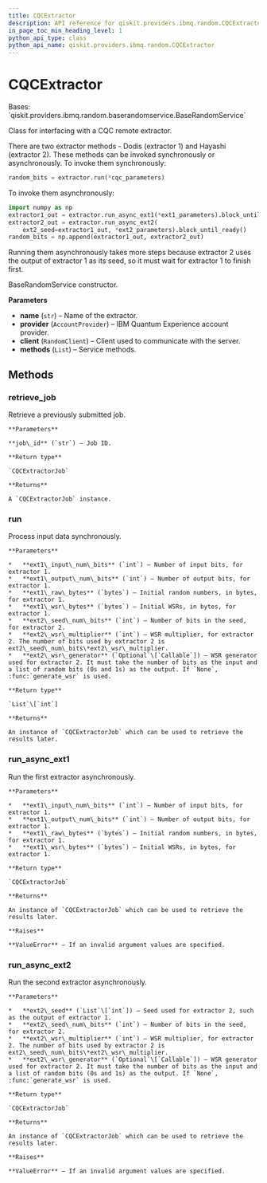 ```yaml
---
title: CQCExtractor
description: API reference for qiskit.providers.ibmq.random.CQCExtractor
in_page_toc_min_heading_level: 1
python_api_type: class
python_api_name: qiskit.providers.ibmq.random.CQCExtractor
---
```


# CQCExtractor

<Class id="qiskit.providers.ibmq.random.CQCExtractor" isDedicatedPage={true} github="https://github.com/qiskit/qiskit-ibmq-provider/tree/stable/0.16/qiskit/providers/ibmq/random/cqcextractor.py" signature="CQCExtractor(name, provider, client, methods)" modifiers="class">
  Bases: `qiskit.providers.ibmq.random.baserandomservice.BaseRandomService`

  Class for interfacing with a CQC remote extractor.

  There are two extractor methods - Dodis (extractor 1) and Hayashi (extractor 2). These methods can be invoked synchronously or asynchronously. To invoke them synchronously:

  ```python
  random_bits = extractor.run(*cqc_parameters)
  ```

  To invoke them asynchronously:

  ```python
  import numpy as np
  extractor1_out = extractor.run_async_ext1(*ext1_parameters).block_until_ready()
  extractor2_out = extractor.run_async_ext2(
      ext2_seed=extractor1_out, *ext2_parameters).block_until_ready()
  random_bits = np.append(extractor1_out, extractor2_out)
  ```

  Running them asynchronously takes more steps because extractor 2 uses the output of extractor 1 as its seed, so it must wait for extractor 1 to finish first.

  BaseRandomService constructor.

  **Parameters**

  *   **name** (`str`) – Name of the extractor.
  *   **provider** (`AccountProvider`) – IBM Quantum Experience account provider.
  *   **client** (`RandomClient`) – Client used to communicate with the server.
  *   **methods** (`List`) – Service methods.

  ## Methods

  <span id="qiskit-providers-ibmq-random-cqcextractor-retrieve-job" />

  ### retrieve\_job

  <Function id="qiskit.providers.ibmq.random.CQCExtractor.retrieve_job" signature="CQCExtractor.retrieve_job(job_id)">
    Retrieve a previously submitted job.

    **Parameters**

    **job\_id** (`str`) – Job ID.

    **Return type**

    `CQCExtractorJob`

    **Returns**

    A `CQCExtractorJob` instance.
  </Function>

  <span id="qiskit-providers-ibmq-random-cqcextractor-run" />

  ### run

  <Function id="qiskit.providers.ibmq.random.CQCExtractor.run" signature="CQCExtractor.run(ext1_input_num_bits, ext1_output_num_bits, ext1_raw_bytes, ext1_wsr_bytes, ext2_seed_num_bits, ext2_wsr_multiplier, ext2_wsr_generator=None)">
    Process input data synchronously.

    **Parameters**

    *   **ext1\_input\_num\_bits** (`int`) – Number of input bits, for extractor 1.
    *   **ext1\_output\_num\_bits** (`int`) – Number of output bits, for extractor 1.
    *   **ext1\_raw\_bytes** (`bytes`) – Initial random numbers, in bytes, for extractor 1.
    *   **ext1\_wsr\_bytes** (`bytes`) – Initial WSRs, in bytes, for extractor 1.
    *   **ext2\_seed\_num\_bits** (`int`) – Number of bits in the seed, for extractor 2.
    *   **ext2\_wsr\_multiplier** (`int`) – WSR multiplier, for extractor 2. The number of bits used by extractor 2 is ext2\_seed\_num\_bits\*ext2\_wsr\_multiplier.
    *   **ext2\_wsr\_generator** (`Optional`\[`Callable`]) – WSR generator used for extractor 2. It must take the number of bits as the input and a list of random bits (0s and 1s) as the output. If `None`, :func:`generate_wsr` is used.

    **Return type**

    `List`\[`int`]

    **Returns**

    An instance of `CQCExtractorJob` which can be used to retrieve the results later.
  </Function>

  <span id="qiskit-providers-ibmq-random-cqcextractor-run-async-ext1" />

  ### run\_async\_ext1

  <Function id="qiskit.providers.ibmq.random.CQCExtractor.run_async_ext1" signature="CQCExtractor.run_async_ext1(ext1_input_num_bits, ext1_output_num_bits, ext1_raw_bytes, ext1_wsr_bytes)">
    Run the first extractor asynchronously.

    **Parameters**

    *   **ext1\_input\_num\_bits** (`int`) – Number of input bits, for extractor 1.
    *   **ext1\_output\_num\_bits** (`int`) – Number of output bits, for extractor 1.
    *   **ext1\_raw\_bytes** (`bytes`) – Initial random numbers, in bytes, for extractor 1.
    *   **ext1\_wsr\_bytes** (`bytes`) – Initial WSRs, in bytes, for extractor 1.

    **Return type**

    `CQCExtractorJob`

    **Returns**

    An instance of `CQCExtractorJob` which can be used to retrieve the results later.

    **Raises**

    **ValueError** – If an invalid argument values are specified.
  </Function>

  <span id="qiskit-providers-ibmq-random-cqcextractor-run-async-ext2" />

  ### run\_async\_ext2

  <Function id="qiskit.providers.ibmq.random.CQCExtractor.run_async_ext2" signature="CQCExtractor.run_async_ext2(ext2_seed, ext2_seed_num_bits, ext2_wsr_multiplier, ext2_wsr_generator=None)">
    Run the second extractor asynchronously.

    **Parameters**

    *   **ext2\_seed** (`List`\[`int`]) – Seed used for extractor 2, such as the output of extractor 1.
    *   **ext2\_seed\_num\_bits** (`int`) – Number of bits in the seed, for extractor 2.
    *   **ext2\_wsr\_multiplier** (`int`) – WSR multiplier, for extractor 2. The number of bits used by extractor 2 is ext2\_seed\_num\_bits\*ext2\_wsr\_multiplier.
    *   **ext2\_wsr\_generator** (`Optional`\[`Callable`]) – WSR generator used for extractor 2. It must take the number of bits as the input and a list of random bits (0s and 1s) as the output. If `None`, :func:`generate_wsr` is used.

    **Return type**

    `CQCExtractorJob`

    **Returns**

    An instance of `CQCExtractorJob` which can be used to retrieve the results later.

    **Raises**

    **ValueError** – If an invalid argument values are specified.
  </Function>
</Class>

